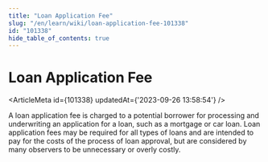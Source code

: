 ```yaml
---
title: "Loan Application Fee"
slug: "/en/learn/wiki/loan-application-fee-101338"
id: "101338"
hide_table_of_contents: true
---
```



# Loan Application Fee

<ArticleMeta id={101338} updatedAt={'2023-09-26 13:58:54'} />
<div className='border-solid border-b border-t-0 my-4 border-[var(--ifm-color-gray-300)]' />

A loan application fee is charged to a potential borrower for processing and underwriting an application for a loan, such as a mortgage or car loan. Loan application fees may be required for all types of loans and are intended to pay for the costs of the process of loan approval, but are considered by many observers to be unnecessary or overly costly.
